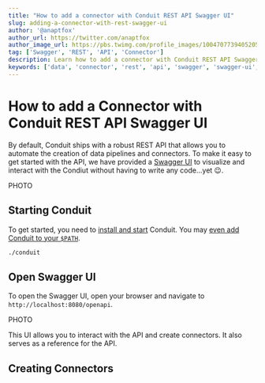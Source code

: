 ```yaml
---
title: "How to add a connector with Conduit REST API Swagger UI"
slug: adding-a-connector-with-rest-swagger-ui
author: '@anaptfox'
author_url: https://twitter.com/anaptfox
author_image_url: https://pbs.twimg.com/profile_images/1004707739405205504/BpvzOr9X_400x400.jpg
tag: ['Swagger', 'REST', 'API', 'Connector']
description: Learn how to add a connector with Conduit REST API Swagger UI.
keywords: ['data', 'connector', 'rest', 'api', 'swagger', 'swagger-ui', 'conduit']
---
```


# How to add a Connector with Conduit REST API Swagger UI

By default, Conduit ships with a robust REST API that allows you to automate the creation of data pipelines and connectors. To make it easy to get started with the API, we have provided a [Swagger UI](https://swagger.io/docs/specification/2-0/basic-structure/) to visualize and interact with the Condiut without having to write any code...yet 😉.

PHOTO

## Starting Conduit

To get started, you need to [install and start](/docs/introduction/getting-started) Conduit. You may [even add Conduit to your `$PATH`](/guides/adding-a-connector-with-rest-swagger-ui).

```bash
./conduit
```

## Open Swagger UI

To open the Swagger UI, open your browser and navigate to `http://localhost:8080/openapi`. 

PHOTO

This UI allows you to interact with the API and create connectors. It also serves as a reference for the API.

## Creating Connectors